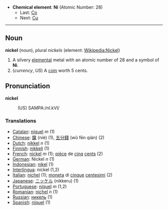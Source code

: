 *'''Chemical element''': '''Ni''' (Atomic Number: 28)
**Last: [[Cobalt|Co]]
**Next: [[Copper|Cu]]
----
== Noun ==

<b>nickel</b> (''noun''), plural ''nickels'' (element: [[en:Nickel|Wikipedia:Nickel]])

# A silvery [[elemental]] metal with an atomic number of 28 and a symbol of '''Ni'''.
# (''currency'', ''US'') A [[coin]] worth 5 cents.

== Pronunciation ==

<b>nickel</b>
:(US) SAMPA:/nI.kVl/

===Translations===
*[[Catalan]]: [[níquel]] ''m'' (1)
*[[Chinese]]: [[鎳]] (niè) (1), [[五分錢]] (wǔ fēn qián) (2)
*[[Dutch]]: [[nikkel]] ''n'' (1)
*[[Finnish]]: [[nikkeli]] (1)
*[[French]]: [[nickel]] ''m'' (1); [[pièce]] de [[cinq]] [[cent]]s (2)
*[[German]]: Nickel ''n'' (1)
*[[Indonesian]]: [[nikel]] (1)
*[[Interlingua]]: nickel (1,2)
*[[Italian]]: [[nichel]] (1); [[moneta]] di [[cinque]] [[centesimi]] (2)
*[[Japanese]]: [[ニッケル]] (nikkeru) (1)
*[[Portuguese]]: [[níquel]] ''m'' (1,2)
*[[Romanian]]: [[nichel]] ''n'' (1)
*[[Russian]]: [[никель]] (1)
*[[Spanish]]: [[níquel]] (1)